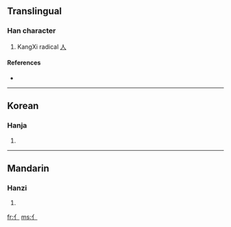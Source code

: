==Translingual==
{{stroke order|type=animate}}

===Han character===
{{Han char|rn=9|rad=人|as=00|sn=2|four=|canj=竹中 (HL)}}

# KangXi radical [[Index:Chinese radical/人|人]]

====References====
* {{Han ref|kx=0091.011|dj=0192.010|hdz=10101.101|uh=4EBB|ud=20155}}

----

==Korean==

===Hanja===
{{ko-hanja|hangeul=사|rv=s|mr=s}}

# {{defn|Korean}}

----

==Mandarin==

===Hanzi===
{{cmn-hanzi|pin=[[rén]] ([[ren2]])|wg=jen<sup>2</sup>}}

# {{defn|Mandarin}}

[[fr:亻]]
[[ms:亻]]
